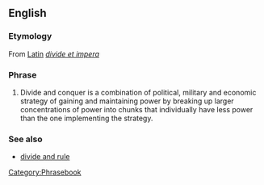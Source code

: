 {{wikipedia}}
==English==

===Etymology===
From [[w:Latin|Latin]] ''[[divide et impera]]''

===Phrase===

# Divide and conquer is a combination of political, military and economic strategy of gaining and maintaining power by breaking up larger concentrations of power into chunks that individually have less power than the one implementing the strategy.

===See also===
*[[divide and rule]]

[[Category:Phrasebook]]